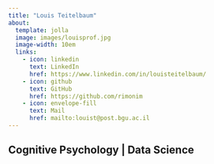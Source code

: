 ```yaml
---
title: "Louis Teitelbaum"
about:
  template: jolla
  image: images/louisprof.jpg
  image-width: 10em
  links:
    - icon: linkedin
      text: LinkedIn
      href: https://www.linkedin.com/in/louisteitelbaum/
    - icon: github
      text: GitHub
      href: https://github.com/rimonim
    - icon: envelope-fill
      text: Mail
      href: mailto:louist@post.bgu.ac.il
---
```


Cognitive Psychology   |   Data Science
---
